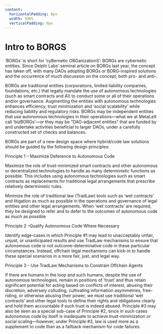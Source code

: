 ```yaml
---
content: 
  horizontalPadding: 0px
  width: 100%
  verticalPadding: 0px
---
```


# Intro to BORGS

‘BORGs’ is short for ‘cyBernetic ORGanizationS’: BORGs are cybernetic entities. Since Delphi Labs’ seminal article on BORGs last year, the concept has taken off, with many DAOs adopting BORGs or BORG-inspired solutions and the occurrence of much discussion on the concept, both pro- and anti-.

BORGs are traditional entities (corporations, limited liability companies, foundations, etc.) that legally mandate the use of autonomous technologies (such as smart contracts and AI) to conduct some or all of their operations and/or governance. Augmenting the entities with autonomous technologies enhances efficiency, trust minimization and ‘social scalability’ while reducing liability and regulatory risks. BORGs may be independent entities that use autonomous technologies in their operations—what we at MetaLeX call ‘bizBORGs’—or they may be “DAO-adjacent entities” that are funded by and undertake activities beneficial to larger DAOs, under a carefully constructed set of checks and balances.

BORGs are part of a new design space where hybrid/code law solutions should be guided by the following design principles:

Principle 1 – Maximize Deference to Autonomous Code

Maximize the role of trust-minimized smart contracts and other autonomous or decentralized technologies to handle as many deterministic functions as possible. This includes using autonomous technologies such as smart contracts as  replacements for traditional legal arrangements that prescribe relatively deterministic rules.

Minimize the role of traditional law (TradLaw) tools such as ‘wet contracts’ and litigation as much as possible in the operations and governance of legal entities and other legal arrangements. When ‘wet contracts’ are required, they be designed to refer and to defer to the outcomes of autonomous code as much as possible

Principle 2 –Qualify Autonomous Code Where Necessary

Identify edge-cases in which Principle #1 may lead to unacceptably unfair, unjust, or unanticipated results and use TradLaw mechanisms to ensure that autonomous code is not outcome-determinative code in these particular circumstances. Instead, offchain legal mechanisms can kick-in to handle these special scenarios in a more fair, just, and legal way.

Principle 3 - Use TradLaw Mechanisms to Constrain Offchain Agents

If there are humans in the loop and such humans, despite the use of autonomous technologies, remain in positions of ‘trust’ and thus retain significant potential for acting based on conflicts of interest, abusing their discretion, adversely colluding, cultivating information asymmetries, free-riding, or otherwise abusing their power, we must use traditional ‘wet contracts’ and other legal tools to define their rights and obligations clearly and hold them accountable if such trust is indeed abused. Principle #3 may also be seen as a special sub-case of Principle #2, since in such cases autonomous code by itself is inadequate to achieve trust-minimization or social scaling—however, under Principle #3, law is used more as a supplement to code than as a fallback mechanism for code failures.
